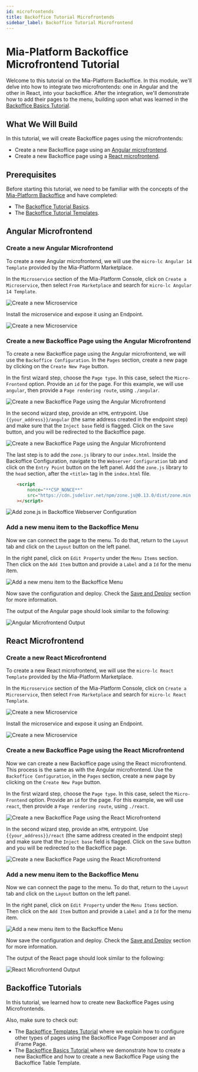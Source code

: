 ```yaml
---
id: microfrontends
title: Backoffice Tutorial Microfrontends
sidebar_label: Backoffice Tutorial Microfrontend
---
```


# Mia-Platform Backoffice Microfrontend Tutorial

Welcome to this tutorial on the Mia-Platform Backoffice. In this module, we'll delve into how to integrate two microfrontends: one in Angular and the other in React, into your backoffice. After the integration, we'll demonstrate how to add their pages to the menu, building upon what was learned in the [Backoffice Basics Tutorial](/getting-started/tutorials/backoffice/basics.mdx).

## What We Will Build

In this tutorial, we will create Backoffice pages using the microfrontends:

- Create a new Backoffice page using an [Angular microfrontend](#angular-microfrontend).
- Create a new Backoffice page using a [React microfrontend](#react-microfrontend).

## Prerequisites

Before starting this tutorial, we need to be familiar with the concepts of the [Mia-Platform Backoffice](/business_suite/backoffice/10_overview.md) and have completed:
* The [Backoffice Tutorial Basics](/getting-started/tutorials/backoffice/basics.mdx).
* The [Backoffice Tutorial Templates](/getting-started/tutorials/backoffice/templates.mdx).

## Angular Microfrontend

### Create a new Angular Microfrontend

To create a new Angular microfrontend, we will use the `micro-lc Angular 14 Template` provided by the Mia-Platform Marketplace.

In the `Microservice` section of the Mia-Platform Console, click on `Create a Microservice`, then select `From Marketplace` and search for `micro-lc Angular 14 Template`.

![Create a new Microservice](img/microfrontends_01-search-angular-microservice.png)

Install the microservice and expose it using an Endpoint.

![Create a new Microservice](img/microfrontends_02-expose-angular-microservice.png)

### Create a new Backoffice Page using the Angular Microfrontend

To create a new Backoffice page using the Angular microfrontend, we will use the `Backoffice Configuration`. In the `Pages` section, create a new page by clicking on the `Create New Page` button.

In the first wizard step, choose the `Page type`. In this case, select the `Micro-Frontend` option.
Provide an `id` for the page. For this example, we will use `angular`, then provide a `Page rendering route`, using `./angular`.

![Create a new Backoffice Page using the Angular Microfrontend](img/microfrontends_03-create-angular-page.png)

In the second wizard step, provide an `HTML` entrypoint. Use `{{your_address}}/angular` (the same address created in the endpoint step) and make sure that the `Inject base` field is flagged.
Click on the `Save` button, and you will be redirected to the Backoffice page.

![Create a new Backoffice Page using the Angular Microfrontend](img/microfrontends_04-create-angular-page-advanced.png)

The last step is to add the `zone.js` library to our `index.html`. Inside the Backoffice Configuration, navigate to the `Webserver Configuration` tab and click on the `Entry Point` button on the left panel.
Add the `zone.js` library to the `head` section, after the `<title>` tag in the `index.html` file.

```html
    <script
        nonce="**CSP_NONCE**"
        src="https://cdn.jsdelivr.net/npm/zone.js@0.13.0/dist/zone.min.js"
    ></script>
```
![Add zone.js in Backoffice Webserver Configuration](img/microfrontends_05-add-zone-js.png)

### Add a new menu item to the Backoffice Menu

Now we can connect the page to the menu. To do that, return to the `Layout` tab and click on the `Layout` button on the left panel.

In the right panel, click on `Edit Property` under the `Menu Items` section. Then click on the `Add Item` button and provide a `Label` and a `Id` for the menu item.

![Add a new menu item to the Backoffice Menu](img/microfrontends_06-add-menu-item.png)

Now save the configuration and deploy. Check the [Save and Deploy](#save-and-deploy) section for more information.

The output of the Angular page should look similar to the following:

![Angular Microfrontend Output](img/microfrontends_07-angular-output.png)

## React Microfrontend

### Create a new React Microfrontend

To create a new React microfrontend, we will use the `micro-lc React Template` provided by the Mia-Platform Marketplace.

In the `Microservice` section of the Mia-Platform Console, click on `Create a Microservice`, then select `From Marketplace` and search for `micro-lc React Template`.

![Create a new Microservice](img/microfrontends_08-search-react-microservice.png)

Install the microservice and expose it using an Endpoint.

![Create a new Microservice](img/microfrontends_09-expose-react-microservice.png)

### Create a new Backoffice Page using the React Microfrontend

Now we can create a new Backoffice page using the React microfrontend. This process is the same as with the Angular microfrontend. Use the `Backoffice Configuration`, in the `Pages` section, create a new page by clicking on the `Create New Page` button.

In the first wizard step, choose the `Page type`. In this case, select the `Micro-Frontend` option.
Provide an `id` for the page. For this example, we will use `react`, then provide a `Page rendering route`, using `./react`.

![Create a new Backoffice Page using the React Microfrontend](img/microfrontends_10-create-react-page.png)

In the second wizard step, provide an `HTML` entrypoint. Use `{{your_address}}/react` (the same address created in the endpoint step) and make sure that the `Inject base` field is flagged.
Click on the `Save` button and you will be redirected to the Backoffice page.

![Create a new Backoffice Page using the React Microfrontend](img/microfrontends_11-create-react-page-advanced.png)

### Add a new menu item to the Backoffice Menu

Now we can connect the page to the menu. To do that, return to the `Layout` tab and click on the `Layout` button on the left panel.

In the right panel, click on `Edit Property` under the `Menu Items` section. Then click on the `Add Item` button and provide a `Label` and a `Id` for the menu item.

![Add a new menu item to the Backoffice Menu](img/microfrontends_12-add-menu-item.png)

Now save the configuration and deploy. Check the [Save and Deploy](#save-and-deploy) section for more information.

The output of the React page should look similar to the following:

![React Microfrontend Output](img/microfrontends_13-react-output.png)

## Backoffice Tutorials

In this tutorial, we learned how to create new Backoffice Pages using Microfrontends.

Also, make sure to check out:
* The [Backoffice Templates Tutorial](/getting-started/tutorials/backoffice/templates.mdx) where we explain how to configure other types of pages using the Backoffice Page Composer and an iFrame Page.
* The [Backoffice Basics Tutorial ](/getting-started/tutorials/backoffice/basics.mdx) where we demonstrate how to create a new Backoffice and how to create a new Backoffice Page using the Backoffice Table Template.
